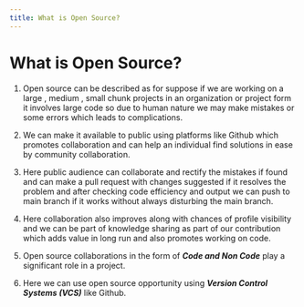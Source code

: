 ```yaml
---
title: What is Open Source?
---
```


# What is Open Source?

1. Open source can be described as for suppose if we are working on a large , medium , small chunk projects in an organization or project form it involves large code so due to human nature we may make mistakes or some errors which leads to complications.

2. We can make it available to public using platforms like Github which promotes collaboration and can help an individual find solutions in ease by community collaboration.

3. Here public audience can collaborate and rectify the mistakes if found and can make a pull request with changes suggested if it resolves the problem and after checking code efficiency and output we can push to main branch if it works without always disturbing the main branch.

4. Here collaboration also improves along with chances of profile visibility and we can be part of knowledge sharing as part of our contribution which adds value in long run and also promotes working on code.

5. Open source collaborations in the form of **_Code and Non Code_** play a significant role in a project.

6. Here we can use open source opportunity using **_Version Control Systems (VCS)_** like Github.

